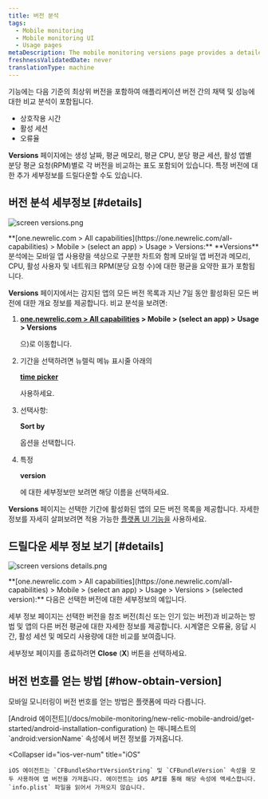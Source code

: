 ```yaml
---
title: 버전 분석
tags:
  - Mobile monitoring
  - Mobile monitoring UI
  - Usage pages
metaDescription: The mobile monitoring versions page provides a detailed 7-day comparative analysis between versions of your mobile app.
freshnessValidatedDate: never
translationType: machine
---
```




<InlinePopover type="mobile"/>기능에는 다음 기준의 최상위 버전을 포함하여 애플리케이션 버전 간의 채택 및 성능에 대한 비교 분석이 포함됩니다.

* 상호작용 시간
* 활성 세션
* 오류율

<DNT>**Versions**</DNT> 페이지에는 생성 날짜, 평균 메모리, 평균 CPU, 분당 평균 세션, 활성 앱별 분당 평균 요청(RPM)별로 각 버전을 비교하는 표도 포함되어 있습니다. 특정 버전에 대한 추가 세부정보를 드릴다운할 수도 있습니다.

## 버전 분석 세부정보 [#details]

<img
  title="screen versions.png"
  alt="screen versions.png"
  src={mobileVersionsOverview}
/>

<figcaption>
  <DNT>**[one.newrelic.com > All capabilities](https://one.newrelic.com/all-capabilities) > Mobile > (select an app) > Usage > Versions:**</DNT> <DNT>**Versions**</DNT> 분석에는 모바일 앱 사용량을 색상으로 구분한 차트와 함께 모바일 앱 버전과 메모리, CPU, 활성 사용자 및 네트워크 RPM(분당 요청 수)에 대한 평균을 요약한 표가 포함됩니다.
</figcaption>

<DNT>**Versions**</DNT> 페이지에서는 감지된 앱의 모든 버전 목록과 지난 7일 동안 활성화된 모든 버전에 대한 개요 정보를 제공합니다. 비교 분석을 보려면:

1. <DNT>**[one.newrelic.com > All capabilities](https://one.newrelic.com/all-capabilities) > Mobile > (select an app) > Usage > Versions**</DNT>

   으)로 이동합니다.

2. 기간을 선택하려면 뉴렐릭 메뉴 표시줄 아래의

   <DNT>[**time picker**](/docs/query-your-data/explore-query-data/dashboards/manage-your-dashboard/#dash-time-picker)</DNT>

   사용하세요.

3. 선택사항:

   <DNT>**Sort by**</DNT>

   옵션을 선택합니다.

4. 특정

   <DNT>**version**</DNT>

   에 대한 세부정보만 보려면 해당 이름을 선택하세요.

<DNT>**Versions**</DNT> 페이지는 선택한 기간에 활성화된 앱의 모든 버전 목록을 제공합니다. 자세한 정보를 자세히 살펴보려면 적용 가능한 [플랫폼 UI 기능을](/docs/new-relic-solutions/new-relic-one/introduction-new-relic-platform) 사용하세요.

## 드릴다운 세부 정보 보기 [#details]

<img
  title="screen versions details.png"
  alt="screen versions details.png"
  src={mobileVersionDetails}
/>

<figcaption>
  <DNT>**[one.newrelic.com > All capabilities](https://one.newrelic.com/all-capabilities) > Mobile > (select an app) > Usage > Versions > (selected version):**</DNT> 다음은 선택한 버전에 대한 세부정보의 예입니다.
</figcaption>

세부 정보 페이지는 선택한 버전을 참조 버전(최신 또는 인기 있는 버전)과 비교하는 방법 및 앱의 다른 버전 평균에 대한 자세한 정보를 제공합니다. 시계열은 오류율, 응답 시간, 활성 세션 및 메모리 사용량에 대한 비교를 보여줍니다.

세부정보 페이지를 종료하려면 <DNT>**Close**</DNT> (<DNT>**X**</DNT>) 버튼을 선택하세요.

## 버전 번호를 얻는 방법 [#how-obtain-version]

모바일 모니터링이 버전 번호를 얻는 방법은 플랫폼에 따라 다릅니다.

<CollapserGroup>
  <Collapser
    id="android-ver-num"
    title="Android"
  >
    [Android 에이전트](/docs/mobile-monitoring/new-relic-mobile-android/get-started/android-installation-configuration) 는 매니페스트의 `android:versionName` 속성에서 버전 정보를 가져옵니다.
  </Collapser>

  <Collapser
    id="ios-ver-num"
    title="iOS"
  >
    iOS 에이전트는 `CFBundleShortVersionString` 및 `CFBundleVersion` 속성을 모두 사용하여 앱 버전을 가져옵니다. 에이전트는 iOS API를 통해 해당 속성에 액세스합니다. `info.plist` 파일을 읽어서 가져오지 않습니다.
  </Collapser>
</CollapserGroup>